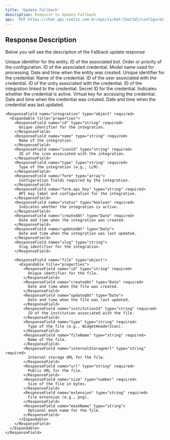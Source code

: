 ```yaml
---
title: 'Update Fallback'
description: Endpoint to Update Fallback
api: 'PUT https://chat.api.toolzz.com.br/api/v1/bot/{botId}/configuration/fallback/{id}'
---
```


## Response Description 
Below you will see the description of the Fallback update response

<ResponseField name="id" type="string" required>
  Unique identifier for the entity.
</ResponseField>
<ResponseField name="botId" type="string" required>
  ID of the associated bot.
</ResponseField>
<ResponseField name="order" type="number" required>
  Order or priority of the configuration.
</ResponseField>
<ResponseField name="credentialId" type="string" required>
  ID of the associated credential.
</ResponseField>
<ResponseField name="model" type="string" required>
  Model name used for processing.
</ResponseField>
<ResponseField name="createdAt" type="Date" required>
  Date and time when the entity was created.
</ResponseField>

<ResponseField name="credential" type="object" required>
  <Expandable title="properties">
    <ResponseField name="id" type="string" required>
      Unique identifier for the credential.
    </ResponseField>
    <ResponseField name="name" type="string" required>
      Name of the credential.
    </ResponseField>
    <ResponseField name="userId" type="string" required>
      ID of the user associated with the credential.
    </ResponseField>
    <ResponseField name="unityId" type="string" required>
      ID of the unity associated with the credential.
    </ResponseField>
    <ResponseField name="integrationId" type="string" required>
      ID of the integration linked to the credential.
    </ResponseField>
    <ResponseField name="secretId" type="string" required>
      Secret ID for the credential.
    </ResponseField>
    <ResponseField name="status" type="boolean" required>
      Indicates whether the credential is active.
    </ResponseField>
    <ResponseField name="virtualKey" type="string">
      Virtual key for accessing the credential.
    </ResponseField>
    <ResponseField name="createdAt" type="Date" required>
      Date and time when the credential was created.
    </ResponseField>
    <ResponseField name="updatedAt" type="Date">
      Date and time when the credential was last updated.
    </ResponseField>

    <ResponseField name="integration" type="object" required>
      <Expandable title="properties">
        <ResponseField name="id" type="string" required>
          Unique identifier for the integration.
        </ResponseField>
        <ResponseField name="name" type="string" required>
          Name of the integration.
        </ResponseField>
        <ResponseField name="iconId" type="string" required>
          ID of the icon associated with the integration.
        </ResponseField>
        <ResponseField name="type" type="string" required>
          Type of the integration (e.g., LLM).
        </ResponseField>
        <ResponseField name="form" type="array">
          Configuration fields required by the integration.
        </ResponseField>
        <ResponseField name="form.api_key" type="string" required>
          API key label and configuration for the integration.
        </ResponseField>
        <ResponseField name="status" type="boolean" required>
          Indicates whether the integration is active.
        </ResponseField>
        <ResponseField name="createdAt" type="Date" required>
          Date and time when the integration was created.
        </ResponseField>
        <ResponseField name="updatedAt" type="Date">
          Date and time when the integration was last updated.
        </ResponseField>
        <ResponseField name="slug" type="string">
          Slug identifier for the integration.
        </ResponseField>

        <ResponseField name="file" type="object">
          <Expandable title="properties">
            <ResponseField name="id" type="string" required>
              Unique identifier for the file.
            </ResponseField>
            <ResponseField name="createdAt" type="Date" required>
              Date and time when the file was created.
            </ResponseField>
            <ResponseField name="updatedAt" type="Date">
              Date and time when the file was last updated.
            </ResponseField>
            <ResponseField name="institutionId" type="string" required>
              ID of the institution associated with the file.
            </ResponseField>
            <ResponseField name="type" type="string" required>
              Type of the file (e.g., WidgetHeaderIcon).
            </ResponseField>
            <ResponseField name="fileName" type="string" required>
              Name of the file.
            </ResponseField>
            <ResponseField name="internalStorageUrl" type="string" required>
              Internal storage URL for the file.
            </ResponseField>
            <ResponseField name="url" type="string" required>
              Public URL for the file.
            </ResponseField>
            <ResponseField name="size" type="number" required>
              Size of the file in bytes.
            </ResponseField>
            <ResponseField name="extension" type="string" required>
              File extension (e.g., png).
            </ResponseField>
            <ResponseField name="maskName" type="string">
              Optional mask name for the file.
            </ResponseField>
          </Expandable>
        </ResponseField>
      </Expandable>
    </ResponseField>
  </Expandable>
</ResponseField>
